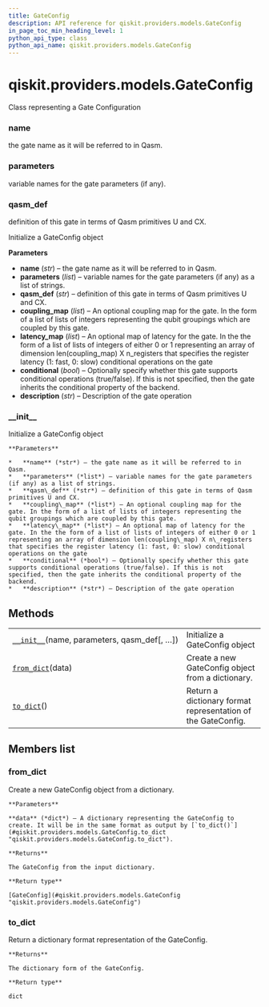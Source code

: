 ```yaml
---
title: GateConfig
description: API reference for qiskit.providers.models.GateConfig
in_page_toc_min_heading_level: 1
python_api_type: class
python_api_name: qiskit.providers.models.GateConfig
---
```


# qiskit.providers.models.GateConfig

<Class id="qiskit.providers.models.GateConfig" isDedicatedPage={true} github="https://github.com/qiskit/qiskit/tree/stable/0.18/qiskit/providers/models/backendconfiguration.py" signature="GateConfig(name, parameters, qasm_def, coupling_map=None, latency_map=None, conditional=None, description=None)" modifiers="class">
  Class representing a Gate Configuration

  ### name

  <Attribute id="qiskit.providers.models.GateConfig.name">
    the gate name as it will be referred to in Qasm.
  </Attribute>

  ### parameters

  <Attribute id="qiskit.providers.models.GateConfig.parameters">
    variable names for the gate parameters (if any).
  </Attribute>

  ### qasm\_def

  <Attribute id="qiskit.providers.models.GateConfig.qasm_def">
    definition of this gate in terms of Qasm primitives U and CX.
  </Attribute>

  Initialize a GateConfig object

  **Parameters**

  *   **name** (*str*) – the gate name as it will be referred to in Qasm.
  *   **parameters** (*list*) – variable names for the gate parameters (if any) as a list of strings.
  *   **qasm\_def** (*str*) – definition of this gate in terms of Qasm primitives U and CX.
  *   **coupling\_map** (*list*) – An optional coupling map for the gate. In the form of a list of lists of integers representing the qubit groupings which are coupled by this gate.
  *   **latency\_map** (*list*) – An optional map of latency for the gate. In the the form of a list of lists of integers of either 0 or 1 representing an array of dimension len(coupling\_map) X n\_registers that specifies the register latency (1: fast, 0: slow) conditional operations on the gate
  *   **conditional** (*bool*) – Optionally specify whether this gate supports conditional operations (true/false). If this is not specified, then the gate inherits the conditional property of the backend.
  *   **description** (*str*) – Description of the gate operation

  ### \_\_init\_\_

  <Function id="qiskit.providers.models.GateConfig.__init__" signature="__init__(name, parameters, qasm_def, coupling_map=None, latency_map=None, conditional=None, description=None)">
    Initialize a GateConfig object

    **Parameters**

    *   **name** (*str*) – the gate name as it will be referred to in Qasm.
    *   **parameters** (*list*) – variable names for the gate parameters (if any) as a list of strings.
    *   **qasm\_def** (*str*) – definition of this gate in terms of Qasm primitives U and CX.
    *   **coupling\_map** (*list*) – An optional coupling map for the gate. In the form of a list of lists of integers representing the qubit groupings which are coupled by this gate.
    *   **latency\_map** (*list*) – An optional map of latency for the gate. In the the form of a list of lists of integers of either 0 or 1 representing an array of dimension len(coupling\_map) X n\_registers that specifies the register latency (1: fast, 0: slow) conditional operations on the gate
    *   **conditional** (*bool*) – Optionally specify whether this gate supports conditional operations (true/false). If this is not specified, then the gate inherits the conditional property of the backend.
    *   **description** (*str*) – Description of the gate operation
  </Function>

  ## Methods

  |                                                                                                                                             |                                                              |
  | ------------------------------------------------------------------------------------------------------------------------------------------- | ------------------------------------------------------------ |
  | [`__init__`](#qiskit.providers.models.GateConfig.__init__ "qiskit.providers.models.GateConfig.__init__")(name, parameters, qasm\_def\[, …]) | Initialize a GateConfig object                               |
  | [`from_dict`](#qiskit.providers.models.GateConfig.from_dict "qiskit.providers.models.GateConfig.from_dict")(data)                           | Create a new GateConfig object from a dictionary.            |
  | [`to_dict`](#qiskit.providers.models.GateConfig.to_dict "qiskit.providers.models.GateConfig.to_dict")()                                     | Return a dictionary format representation of the GateConfig. |

  ## Members list

  ### from\_dict

  <Function id="qiskit.providers.models.GateConfig.from_dict" signature="from_dict(data)" modifiers="classmethod">
    Create a new GateConfig object from a dictionary.

    **Parameters**

    **data** (*dict*) – A dictionary representing the GateConfig to create. It will be in the same format as output by [`to_dict()`](#qiskit.providers.models.GateConfig.to_dict "qiskit.providers.models.GateConfig.to_dict").

    **Returns**

    The GateConfig from the input dictionary.

    **Return type**

    [GateConfig](#qiskit.providers.models.GateConfig "qiskit.providers.models.GateConfig")
  </Function>

  ### to\_dict

  <Function id="qiskit.providers.models.GateConfig.to_dict" signature="to_dict()">
    Return a dictionary format representation of the GateConfig.

    **Returns**

    The dictionary form of the GateConfig.

    **Return type**

    dict
  </Function>
</Class>

